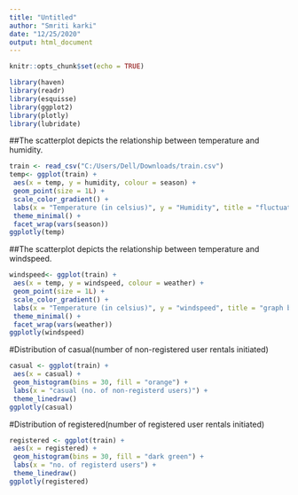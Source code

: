 ---
title: "Untitled"
author: "Smriti karki"
date: "12/25/2020"
output: html_document
---

```{r setup, include=FALSE}
knitr::opts_chunk$set(echo = TRUE)
```
```{r}
library(haven)
library(readr)
library(esquisse)
library(ggplot2)
library(plotly)
library(lubridate)
```
##The scatterplot depicts the relationship between temperature and humidity.

```{r}
train <- read_csv("C:/Users/Dell/Downloads/train.csv")
temp<- ggplot(train) +
 aes(x = temp, y = humidity, colour = season) +
 geom_point(size = 1L) +
 scale_color_gradient() +
 labs(x = "Temperature (in celsius)", y = "Humidity", title = "fluctuation of humidity according to temperature in different seasons") +
 theme_minimal() +
 facet_wrap(vars(season))
ggplotly(temp)
```

##The scatterplot depicts the relationship between temperature and windspeed.


```{r}
windspeed<- ggplot(train) +
 aes(x = temp, y = windspeed, colour = weather) +
 geom_point(size = 1L) +
 scale_color_gradient() +
 labs(x = "Temperature (in celsius)", y = "windspeed", title = "graph between temperature and wind speed in different weather") +
 theme_minimal() +
 facet_wrap(vars(weather))
ggplotly(windspeed)

```
#Distribution of casual(number of non-registered user rentals initiated)
```{r}
casual <- ggplot(train) +
 aes(x = casual) +
 geom_histogram(bins = 30, fill = "orange") +
 labs(x = "casual (no. of non-registerd users)") +
 theme_linedraw()
ggplotly(casual)


```
#Distribution of registered(number of registered user rentals initiated)

```{r}
registered <- ggplot(train) +
 aes(x = registered) +
 geom_histogram(bins = 30, fill = "dark green") +
 labs(x = "no. of registerd users") +
 theme_linedraw()
ggplotly(registered)
```


